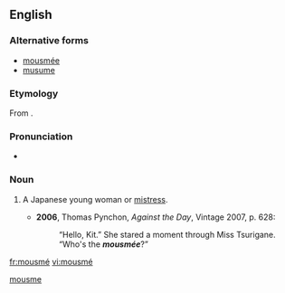==English==

===Alternative forms===
* [[mousmée]]
* [[musume]]

===Etymology===
From {{etyl|ja|en}} {{term|娘||daughter, girl|tr=[[musume]]|lang=ja}}.

===Pronunciation===
* {{IPA|/ˈmuːsmeɪ/|lang=en}}

===Noun===
{{en-noun}}

# {{context|historical|lang=en}} A Japanese young woman or [[mistress]].
#* '''2006''', Thomas Pynchon, ''Against the Day'', Vintage 2007, p. 628:
#*: “Hello,  Kit.”  She stared a moment through Miss Tsurigane.  “Who's the '''''mousmée'''''?”

[[Category:English terms spelled with É|mousme]]

[[fr:mousmé]]
[[vi:mousmé]]